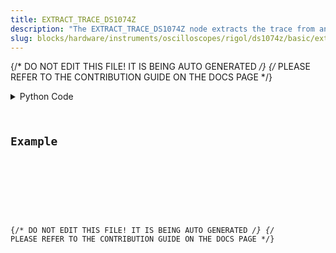 ```yaml
---
title: EXTRACT_TRACE_DS1074Z
description: "The EXTRACT_TRACE_DS1074Z node extracts the trace from an DS1074Z oscilloscope."
slug: blocks/hardware/instruments/oscilloscopes/rigol/ds1074z/basic/extract-trace-ds1074z
---
```


{/* DO NOT EDIT THIS FILE! IT IS BEING AUTO GENERATED */}
{/* PLEASE REFER TO THE CONTRIBUTION GUIDE ON THE DOCS PAGE */}


<PythonDocsDisplay docstring={docstring} />
<details>
<summary>Python Code</summary>



<Code code={pythonCode} lang="py" wrap theme="dracula" />

[Find this Flojoy Block on GitHub](https://github.com/flojoy-ai/blocks/blob/main/blocks/HARDWARE/INSTRUMENTS/OSCILLOSCOPES/RIGOL/DS1074Z/BASIC/EXTRACT_TRACE_DS1074Z/EXTRACT_TRACE_DS1074Z.py)

</details>

## Example


<GetHelpWidget />


<AppDisplay app={app} blockName="EXTRACT_TRACE_DS1074Z" client:visible />


<Example />

{/* DO NOT EDIT THIS FILE! IT IS BEING AUTO GENERATED */}
{/* PLEASE REFER TO THE CONTRIBUTION GUIDE ON THE DOCS PAGE */}
